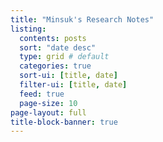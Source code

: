 ```yaml
---
title: "Minsuk's Research Notes"
listing:
  contents: posts
  sort: "date desc"
  type: grid # default
  categories: true
  sort-ui: [title, date]
  filter-ui: [title, date]
  feed: true
  page-size: 10
page-layout: full
title-block-banner: true
---
```

